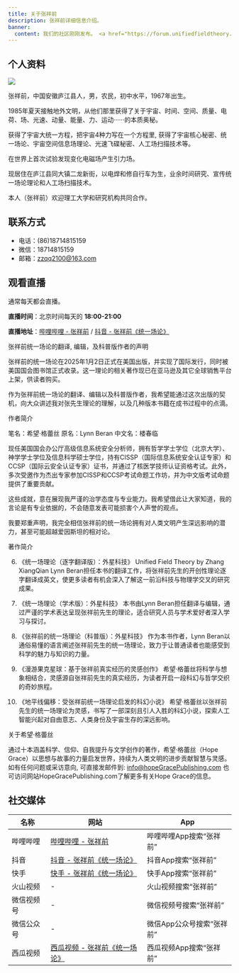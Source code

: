 ```yaml
---
title: 关于张祥前
description: 张祥前详细信息介绍。
banner:
  content: 我们的社区刚刚发布。 <a href="https://forum.unifiedfieldtheory.cn">加入我们的社区</a> !
---
```


## 个人资料

[![](/images/unified-field-theory.jpg)](https://github.com/unified-field-theory-org/documentation/blob/main/English/Summary%20of%20Zhangs%20Unified%20Field%20Theory.pdf)

张祥前，中国安徽庐江县人，男，农民，初中水平，1967年出生。

1985年夏天接触地外文明，从他们那里获得了关于宇宙、时间、空间、质量、电荷、场、光速、动量、能量、力、运动······的本质奥秘。

获得了宇宙大统一方程，把宇宙4种力写在一个方程里, 获得了宇宙核心秘密、统一场论、宇宙空间信息场理论、光速飞碟秘密、人工场扫描技术等。

在世界上首次试验发现变化电磁场产生引力场。

现居住在庐江县同大镇二龙新街，以电焊和修自行车为生，业余时间研究、宣传统一场论理论和人工场扫描技术。

本人（张祥前）欢迎理工大学和研究机构共同合作。

## 联系方式

- 电话：(86)18714815159
- 微信：18714815159
- 邮箱：[zzqq2100@163.com](mailto:zzqq2100@163.com)

## 观看直播

通常每天都会直播。

**直播时间**：北京时间每天的 **18:00-21:00**

**直播地址**：[哔哩哔哩 - 张祥前](https://space.bilibili.com/526128616) / [抖音 - 张祥前《统一场论》](https://www.douyin.com/user/MS4wLjABAAAAxr-xojiJUAmthmX0m9On8GgC4VXohmoezyZN9nGAvUw)

张祥前统一场论的翻译, 编辑，及科普版作者的声明

张祥前的统一场论在2025年1月2日正式在美国出版，并实现了国际发行，同时被美国国会图书馆正式收录。这一理论的相关著作现已在亚马逊及其它全球销售平台上架，供读者购买。

作为张祥前统一场论的翻译、编辑以及科普版作者，我希望能通过这次出版的契机，向大众讲述我对张先生理论的理解，以及几种版本书籍在成书过程中的点滴。

作者简介

笔名：希望·格蕾丝
原名：Lynn Beran
中文名：楼春临

现任美国国会办公厅高级信息系统安全分析师，拥有哲学学士学位（北京大学）、神学学士学位及信息科学硕士学位，持有CISSP（国际信息系统安全认证专家）和CCSP（国际云安全认证专家）证书，并通过了核医学技师认证资格考试。此外，多次受邀作为杰出专家参加CISSP和CCSP考试命题工作坊，并为中文版考试命题提供了重要贡献。

这些成就，意在展现我严谨的治学态度与专业能力。我希望借此让大家知道，我的言论是有专业依据的，不会随意发表可能损害个人声誉的观点。

我要郑重声明，我完全相信张祥前的统一场论拥有对人类文明产生深远影响的潜力，甚至可能超越爱因斯坦的相对论。

著作简介

6. 《统一场理论（逐字翻译版）：外星科技》
Unified Field Theory by Zhang XiangQian
Lynn Beran担任本书的翻译工作，将张祥前先生的开创性理论逐字翻译成英文，使更多读者有机会深入了解这一前沿科技与物理学交叉的研究成果。

7. 《统一场理论（学术版）：外星科技》
本书由Lynn Beran担任翻译与编辑，通过严谨的学术表达呈现张祥前先生的理论，适合研究人员与学术爱好者深入学习与探讨。

8. 《张祥前的统一场理论（科普版）：外星科技》
作为本书作者，Lynn Beran以通俗易懂的语言阐述张祥前先生的统一场理论，致力于让普通读者也能感受到科学的魅力与知识的力量。

9. 《漫游果克星球：基于张祥前真实经历的灵感创作》
希望·格蕾丝将科学与想象相结合，灵感源自张祥前先生的真实经历，为读者开启一段科幻与哲学交织的奇妙旅程。

10. 《地平线偏移：受张祥前统一场理论启发的科幻小说》
希望·格蕾丝以张祥前先生的统一场理论为灵感，书写了一部深刻且引人入胜的科幻小说，探索人工智能兴起对自由意志、人类身份及宇宙生存的深远影响。

关于希望·格蕾丝

通过十本涵盖科学、信仰、自我提升与文学创作的著作，希望·格蕾丝（Hope Grace）以思想与故事的力量启发世界，持续为人类文明的进步贡献智慧与灵感。
​
如​有任何问题或采访意向, 可直接发邮件到: info@hopeGracePublishing.com 也可访问网站HopeGracePublishing.com了解更多有关Hope Grace的信息。

## 社交媒体

| 名称 | 网站 | App |
| -------- | ------- |------- |
| 哔哩哔哩  | [哔哩哔哩 - 张祥前](https://space.bilibili.com/526128616)   | 哔哩哔哩App搜索“张祥前”     |
| 抖音 | [抖音 - 张祥前《统一场论》](https://www.douyin.com/user/MS4wLjABAAAAxr-xojiJUAmthmX0m9On8GgC4VXohmoezyZN9nGAvUw)     | 抖音App搜索“张祥前”     |
| 快手    | [快手 - 张祥前《统一场论》](https://www.kuaishou.com/profile/3xzruummpq9d796)    | 快手App搜索“张祥前”     |
| 火山视频    | -    | 火山视频搜索“张祥前”     |
| 微信视频号    | -    | 微信视频号搜索“张祥前”     |
| 微信公众号    | -    | 微信App公众号搜索“张祥前”     |
| 西瓜视频    | [西瓜视频 - 张祥前《统一场论》](https://www.ixigua.com/home/2638437933917211/)    | 西瓜视频App搜索“张祥前”     |
